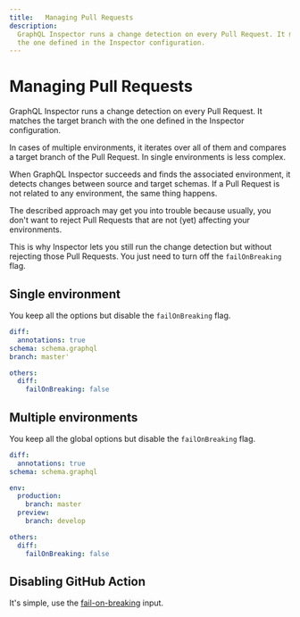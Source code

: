 ```yaml
---
title:   Managing Pull Requests
description:
  GraphQL Inspector runs a change detection on every Pull Request. It matches the target branch with
  the one defined in the Inspector configuration.
---
```


# Managing Pull Requests

GraphQL Inspector runs a change detection on every Pull Request. It matches the target branch with
the one defined in the Inspector configuration.

In cases of multiple environments, it iterates over all of them and compares a target branch of the
Pull Request. In single environments is less complex.

When GraphQL Inspector succeeds and finds the associated environment, it detects changes between
source and target schemas. If a Pull Request is not related to any environment, the same thing
happens.

The described approach may get you into trouble because usually, you don't want to reject Pull
Requests that are not (yet) affecting your environments.

This is why Inspector lets you still run the change detection but without rejecting those Pull
Requests. You just need to turn off the `failOnBreaking` flag.

## Single environment

You keep all the options but disable the `failOnBreaking` flag.

```yaml
diff:
  annotations: true
schema: schema.graphql
branch: master'

others:
  diff:
    failOnBreaking: false
```

## Multiple environments

You keep all the global options but disable the `failOnBreaking` flag.

```yaml
diff:
  annotations: true
schema: schema.graphql

env:
  production:
    branch: master
  preview:
    branch: develop

others:
  diff:
    failOnBreaking: false
```

## Disabling GitHub Action

It's simple, use the [fail-on-breaking](../products/action#fail-on-breaking) input.
